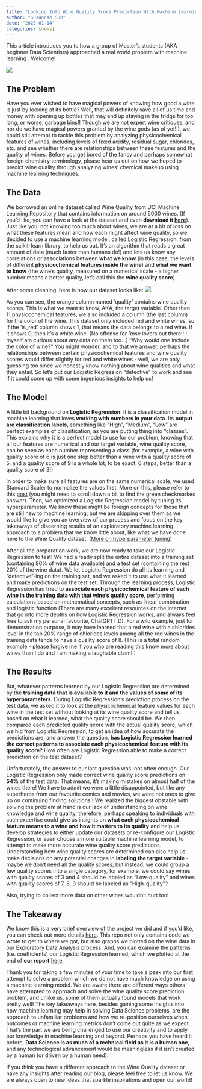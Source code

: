 ```yaml
---
title: "Looking Into Wine Quality Score Prediction With Machine Learning"
author: "Susannah Sun"
date: "2025-01-14"
categories: [news]
---
```


This article introduces you to how a group of Master's students (AKA beginner Data Scientists) approached a real world problem with machine learning . Welcome!

![](thumbnail.jpg)

## The Problem

Have you ever wished to have magical powers of knowing how good a wine is just by looking at its bottle? Well, that will definitely save all of us time and money with opening up bottles that may end up staying in the fridge for too long, or worse, garbage bins!! Though we are not expert wine critiques, and nor do we have magical powers granted by the wine gods (as of yet!!), we could still attempt to tackle this problem by analyzing physicochemical features of wines, including levels of fixed acidity, residual sugar, chlorides, etc. and see whether there are relationships between these features and the quality of wines. Before you get bored of the fancy and perhaps somewhat foreign chemistry terminology, please hear us out on how we hoped to predict wine quality through analyzing wines' chemical makeup using machine learning techniques.

## The Data

We borrowed an online dataset called Wine Quality from UCI Machine Learning Repository that contains information on around 5000 wines. (If you'd like, you can have a look at the dataset and even **download it [here](https://archive.ics.uci.edu/dataset/186/wine+quality)**). Just like you, not knowing too much about wines, we are at a bit of loss on what these features mean and how each might affect wine quality, so we decided to use a machine learning model, called Logistic Regression, from the scikit-learn library, to help us out. It's an algorithm that reads a great amount of data (much faster than humans do!) and lets us know any correlations or associations between **what we know** (in this case, the levels of different **physicochemical features inside the wine**) and **what we want to know** (the wine's quality, measured on a numerical scale - a higher number means a better quality, let's call this the **wine quality score**).

After some cleaning, here is how our dataset looks like:
![](dataset.png)

As you can see, the orange column named 'quality' contains wine quality scores. This is what we want to know, AKA, the target variable. Other than 11 physicochemical features, we also included a column (the last column) for the color of the wine. This dataset only included red and white wines, so if the 'is_red' column shows 1, that means the data belongs to a red wine. If it shows 0, then it's a white wine. (No offense for Rose lovers out there!! I myself am curious about any data on them too...) "Why would one include the color of wine?" You might wonder, and to that we answer, perhaps the relationships between certain physicochemical features and wine quality scores would differ slightly for red and white wines - well, we are only guessing too since we honestly know nothing about wine qualities and what they entail. So let's put our Logistic Regression "detective" to work and see if it could come up with some ingenious insights to help us!

## The Model

A little bit background on **Logistic Regression**: it is a classification model in machine learning that loves **working with numbers in your data**. Its **output are classification labels**, something like "High", "Medium", "Low" are perfect examples of classification, as you are putting thing into "classes". This explains why it is a perfect model to use for our problem, knowing that all our features are numerical and our target variable, wine quality score, can be seen as each number representing a class (for example, a wine with quality score of 6 is just one step better than a wine with a quality score of 5, and a quality score of 9 is a whole lot, to be exact, 6 steps, better than a quality score of 3!)

In order to make sure all features are on the same numerical scale, we used Standard Scaler to normalize the values first. More on this, please refer to this [post](https://stackoverflow.com/questions/40758562/can-anyone-explain-me-standardscaler) (you might need to scroll down a bit to find the green checkmarked answer). Then, we optimized a Logistic Regression model by tuning its hyperparameter. We know these might be foreign concepts for those that are still new to machine learning, but we are skipping over them as we would like to give you an overview of our process and focus on the key takeaways of discerning results of an exploratory machine learning approach to a problem that we know little about, like what we have done here to the Wine Quality dataset. ([More on hyperparameter tuning](https://aws.amazon.com/what-is/hyperparameter-tuning/))

After all the preparation work, we are now ready to take our Logistic Regression to test! We had already split the entire dataset into a training set (containing 80% of wine data available) and a test set (containing the rest 20% of the wine data). We let Logistic Regression do all its learning and "detective"-ing on the training set, and we asked it to use what it learned and make predictions on the test set. Through the learning process, Logistic Regression had tried to **associate each physicochemical feature of each wine in the training data with that wine's quality score**, performing calculations based on mathematical concepts, such as linear combination and logistic function (There are many excellent resources on the internet that go into more depths on how Logistic Regression works, and always feel free to ask my personal favourite, ChatGPT! :D). For a wild example, just for demonstration purpose, it may have learned that a red wine with a chlorides level in the top 20% range of chlorides levels among all the red wines in the training data tends to have a quality score of 8. (This is a total random example - please forgive me if you who are reading this know more about wines than I do and I am making a laughable claim!!)

## The Results

But, whatever patterns learned by our Logistic Regression are determined by the **training data that is available to it and the values of some of its hyperparameters**. During Logistic Regression's prediction process on the test data, we asked it to look at the physicochemical feature values for each wine in the test set without looking at its wine quality score and tell us, based on what it learned, what the quality score should be. We then compared each predicted quality score with the actual quality score, which we hid from Logistic Regression, to get an idea of how accurate the predictions are, and answer the question, **has Logistic Regression learned the correct patterns to associate each physicochemical feature with its quality score?** How often are Logistic Regression able to make a correct prediction on the test dataset?

Unfortunately, the answer to our last question was: not often enough. Our Logistic Regression only made correct wine quality score predictions on **54%** of the test data. That means, it's making mistakes on almost half of the wines there! We have to admit we were a little disappointed, but like any superheros from our favourite comics and movies, we were not ones to give up on continuing finding solutions!! We realized the biggest obstable with solving the problem at hand is our lack of understanding on wine knowledge and wine quality, therefore, perhaps speaking to individuals with such expertise could give us insights on **what each physicochemical feature means to a wine and how it matters to its quality** and help us develop strategies to either update our datasets or re-configure our Logistic Regression, or even choose a more suitable machine learning model, to attempt to make more accurate wine quality score predictions. Understanding how wine quality scores are determined can also help us make decisions on any potential changes in **labeling the target variable** - maybe we don't need all the quality scores, but instead, we could group a few quality scores into a single category, for example, we could say wines with quality scores of 3 and 4 should be labeled as "Low-quality" and wines with quality scores of 7, 8, 9 should be labeled as "High-quality"?

Also, trying to collect more data on other wines wouldn't hurt too!

## The Takeaway

We know this is a very brief overview of the project we did and if you'd like, you can check out more details [here](https://github.com/UBC-MDS/wine-quality-regressor-group-2). This repo not only contains code we wrote to get to where we got, but also graphs we plotted on the wine data in our Exploratory Data Analysis process. And, you can examine the patterns (i.e. coefficients) our Logistic Regression learned, which we plotted at the end of **our report** [here](https://github.com/UBC-MDS/wine-quality-regressor-group-2/blob/main/reports/wine_quality_regressor_report.pdf).

Thank you for taking a few minutes of your time to take a peek into our first attempt to solve a problem which we do not have much knowledge on using a machine learning model. We are aware there are different ways others have attempted to approach and solve the wine quality score prediction problem, and unlike us, some of them actually found models that work pretty well! The key takeaways here, besides gaining some insights into how machine learning may help in solving Data Science problems, are the approach to unfamiliar problems and how we re-position ourselves when outcomes or machine learning metrics don't come out quite as we expect. That's the part we are being challenged to use our creativity and to apply our knowledge in machine learning and beyond. Perhaps you have heard it before, **Data Science is as much of a technical field as it is a human one**, and any technological advancement would be meaningless if it isn't created by a human (or driven by a human need).

If you think you have a different approach to the Wine Quality dataset or have any insights after reading our blog, please feel free to let us know. We are always open to new ideas that sparkle inspirations and open our world!